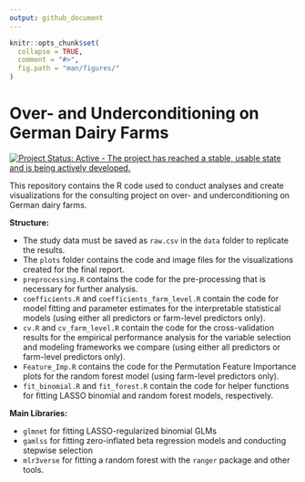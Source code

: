 ```yaml
---
output: github_document
---
```


<!-- README.md is generated from README.Rmd. Please edit that file -->

```r
knitr::opts_chunk$set(
  collapse = TRUE,
  comment = "#>",
  fig.path = "man/figures/"
)
```

# Over- and Underconditioning on German Dairy Farms

<!-- badges: start -->
[![Project Status: Active - The project has reached a stable, usable state and is being actively developed.](https://www.repostatus.org/badges/latest/active.svg)](https://www.repostatus.org/#active)
<!-- badges: end -->

This repository contains the R code used to conduct analyses and create visualizations for the consulting project on over- and underconditioning on German dairy farms.

**Structure:**

- The study data must be saved as `raw.csv` in the `data` folder to replicate the results.
- The `plots` folder contains the code and image files for the visualizations created for the final report.
- `preprocessing.R` contains the code for the pre-processing that is necessary for further analysis.
- `coefficients.R` and `coefficients_farm_level.R` contain the code for model fitting and parameter estimates for the interpretable statistical models (using either all predictors or farm-level predictors only).
- `cv.R` and `cv_farm_level.R` contain the code for the cross-validation results for the empirical performance analysis for the variable selection and modeling frameworks we compare (using either all predictors or farm-level predictors only).
- `Feature_Imp.R` contains the code for the Permutation Feature Importance plots for the random forest model (using farm-level predictors only).
- `fit_binomial.R` and `fit_forest.R` contain the code for helper functions for fitting LASSO binomial and random forest models, respectively.

**Main Libraries:**

- `glmnet` for fitting LASSO-regularized binomial GLMs
- `gamlss` for fitting zero-inflated beta regression models and conducting stepwise selection
- `mlr3verse` for fitting a random forest with the `ranger` package and other tools.

